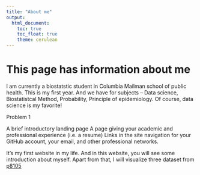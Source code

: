 ```yaml
---
title: "About me"
output: 
  html_document:
    toc: true
    toc_float: true
    theme: cerulean
---
```

# This page has information about me

I am currently a biostatstic student in Columbia Mailman school of public health. This is my first year. And we have for subjects -- Data science, Biostatistcal Method, Probability, Principle of epidemiology. Of course, data science is my favorite!



Problem 1

A brief introductory landing page
A page giving your academic and professional experience (i.e. a resume)
Links in the site navigation for your GitHub account, your email, and other professional networks.







It's my first website in my life. And in this website, you will see some introduction about myself. Apart from that, I will visualize three dataset from [p8105](https://p8105.com/)




